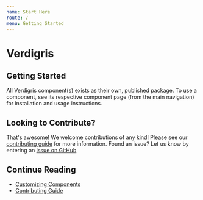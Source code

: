 ```yaml
---
name: Start Here
route: /
menu: Getting Started
---
```


# Verdigris

## Getting Started

All Verdigris component(s) exists as their own, published package. To use a component, see its respective component page (from the main navigation) for installation and usage instructions.

## Looking to Contribute?
That's awesome! We welcome contributions of any kind! Please see our [contributing guide](../../guides/contributing) for more information. Found an issue? Let us know by entering an [issue on GitHub](https://github.com/andrew-codes/verdigris/issues)

## Continue Reading

- [Customizing Components](../customization)
- [Contributing Guide](../../guides/contributing)
